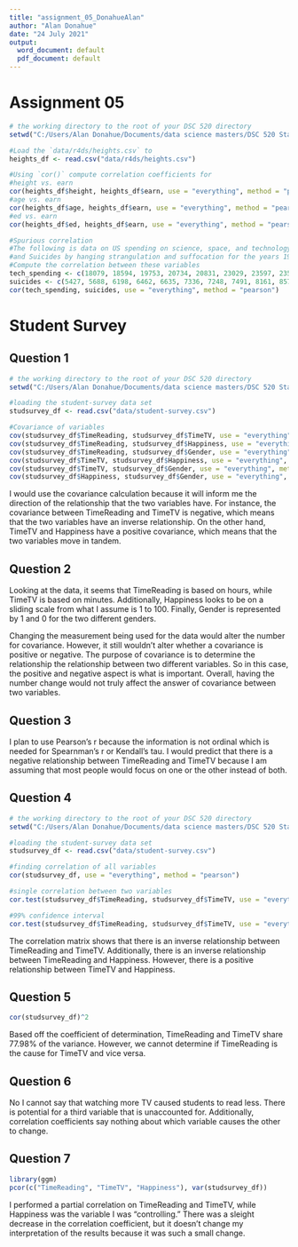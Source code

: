```yaml
---
title: "assignment_05_DonahueAlan"
author: "Alan Donahue"
date: "24 July 2021"
output:
  word_document: default
  pdf_document: default
---
```


# Assignment 05
```r
# the working directory to the root of your DSC 520 directory
setwd("C:/Users/Alan Donahue/Documents/data science masters/DSC 520 Stats/GIT/dsc520")

#Load the `data/r4ds/heights.csv` to
heights_df <- read.csv("data/r4ds/heights.csv")

#Using `cor()` compute correlation coefficients for
#height vs. earn
cor(heights_df$height, heights_df$earn, use = "everything", method = "pearson")
#age vs. earn
cor(heights_df$age, heights_df$earn, use = "everything", method = "pearson")
#ed vs. earn
cor(heights_df$ed, heights_df$earn, use = "everything", method = "pearson")

#Spurious correlation
#The following is data on US spending on science, space, and technology in millions of today's dollars
#and Suicides by hanging strangulation and suffocation for the years 1999 to 2009
#Compute the correlation between these variables
tech_spending <- c(18079, 18594, 19753, 20734, 20831, 23029, 23597, 23584, 25525, 27731, 29449)
suicides <- c(5427, 5688, 6198, 6462, 6635, 7336, 7248, 7491, 8161, 8578, 9000)
cor(tech_spending, suicides, use = "everything", method = "pearson")
```

# Student Survey

## Question 1

```r
# the working directory to the root of your DSC 520 directory
setwd("C:/Users/Alan Donahue/Documents/data science masters/DSC 520 Stats/GIT/dsc520")

#loading the student-survey data set
studsurvey_df <- read.csv("data/student-survey.csv")

#Covariance of variables
cov(studsurvey_df$TimeReading, studsurvey_df$TimeTV, use = "everything", method = "pearson")
cov(studsurvey_df$TimeReading, studsurvey_df$Happiness, use = "everything", method = "pearson")
cov(studsurvey_df$TimeReading, studsurvey_df$Gender, use = "everything", method = "pearson")
cov(studsurvey_df$TimeTV, studsurvey_df$Happiness, use = "everything", method = "pearson")
cov(studsurvey_df$TimeTV, studsurvey_df$Gender, use = "everything", method = "pearson")
cov(studsurvey_df$Happiness, studsurvey_df$Gender, use = "everything", method = "pearson")
```
I would use the covariance calculation because it will inform me the direction of the relationship that the two
variables have. For instance, the covariance between TimeReading and TimeTV is negative, which means that the two
variables have an inverse relationship. On the other hand, TimeTV and Happiness have a positive covariance, which
means that the two variables move in tandem.


## Question 2
Looking at the data, it seems that TimeReading is based on hours, while TimeTV is based on minutes. Additionally,
Happiness looks to be on a sliding scale from what I assume is 1 to 100. Finally, Gender is represented by 1 and 0 
for the two different genders.

Changing the measurement being used for the data would alter the number for covariance. However, it still wouldn't 
alter whether a covariance is positive or negative. The purpose of covariance is to determine the relationship the
relationship between two different variables. So in this case, the positive and negative aspect is what is important.
Overall, having the number change would not truly affect the answer of covariance between two variables.

## Question 3
I plan to use Pearson's r because the information is not ordinal which is needed for Spearnman's r or Kendall's tau.
I would predict that there is a negative relationship between TimeReading and TimeTV because I am assuming that most
people would focus on one or the other instead of both.

## Question 4
```r
# the working directory to the root of your DSC 520 directory
setwd("C:/Users/Alan Donahue/Documents/data science masters/DSC 520 Stats/GIT/dsc520")

#loading the student-survey data set
studsurvey_df <- read.csv("data/student-survey.csv")

#finding correlation of all variables
cor(studsurvey_df, use = "everything", method = "pearson")

#single correlation between two variables
cor.test(studsurvey_df$TimeReading, studsurvey_df$TimeTV, use = "everything", method = "pearson", conf.level = 0.95)

#99% confidence interval
cor.test(studsurvey_df$TimeReading, studsurvey_df$TimeTV, use = "everything", method = "pearson", conf.level = 0.99)
```
The correlation matrix shows that there is an inverse relationship between TimeReading and TimeTV. Additionally, there is an inverse relationship between TimeReading and Happiness. However, there is a positive relationship between TimeTV and Happiness. 

## Question 5
```r
cor(studsurvey_df)^2
```
Based off the coefficient of determination, TimeReading and TimeTV share 77.98% of the variance. However, we cannot 
determine if TimeReading is the cause for TimeTV and vice versa.

## Question 6
No I cannot say that watching more TV caused students to read less. There is potential for a third variable that is
unaccounted for. Additionally, correlation coefficients say nothing about which variable causes the other to change.

## Question 7
```r
library(ggm)
pcor(c("TimeReading", "TimeTV", "Happiness"), var(studsurvey_df))
```
I performed a partial correlation on TimeReading and TimeTV, while Happiness was the variable I was "controlling." 
There was a sleight decrease in the correlation coefficient, but it doesn't change my interpretation of the results
because it was such a small change.